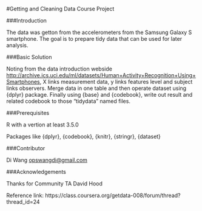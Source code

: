 #Getting and Cleaning Data Course Project  

###Introduction 

The data was getton from the accelerometers from the Samsung Galaxy S smartphone. The goal is to prepare tidy data that can be used for later analysis.

###Basic Solution

Noting from the data introduction webside <http://archive.ics.uci.edu/ml/datasets/Human+Activity+Recognition+Using+Smartphones>, X links measurement data, y links features level and subject links observers. Merge data in one table and then operate dataset using {dplyr} package. Finally using {base} and {codebook}, write out result and related codebook to those "tidydata" named files. 

###Prerequisites

R with a vertion at least 3.5.0

Packages like {dplyr}, {codebook}, {knitr}, {stringr}, {dataset}

###Contributor

Di Wang <opswangdi@gmail.com>

###Acknowledgements

Thanks for Community TA  David Hood

Reference link: https://class.coursera.org/getdata-008/forum/thread?thread_id=24